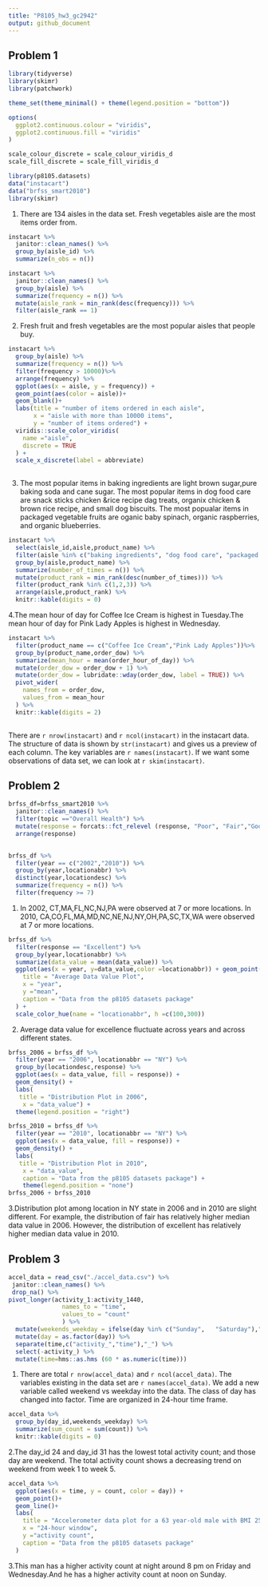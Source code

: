 ```yaml
---
title: "P8105_hw3_gc2942"
output: github_document
---
```

## Problem 1
```r
library(tidyverse)
library(skimr)
library(patchwork)

theme_set(theme_minimal() + theme(legend.position = "bottom"))

options(
  ggplot2.continuous.colour = "viridis",
  ggplot2.continuous.fill = "viridis"
)

scale_colour_discrete = scale_colour_viridis_d
scale_fill_discrete = scale_fill_viridis_d
```

```r
library(p8105.datasets)
data("instacart")
data("brfss_smart2010")
library(skimr)
```

1. There are 134 aisles in the data set. Fresh vegetables aisle are the most items order from.
```r
instacart %>% 
  janitor::clean_names() %>% 
  group_by(aisle_id) %>% 
  summarize(n_obs = n())
```

```r

instacart %>% 
  janitor::clean_names() %>% 
  group_by(aisle) %>% 
  summarize(frequency = n()) %>% 
  mutate(aisle_rank = min_rank(desc(frequency))) %>% 
  filter(aisle_rank == 1)

```


2. Fresh fruit and fresh vegetables are the most popular aisles that people buy.
```r
instacart %>% 
  group_by(aisle) %>% 
  summarize(frequency = n()) %>%
  filter(frequency > 10000)%>%
  arrange(frequency) %>% 
  ggplot(aes(x = aisle, y = frequency)) +
  geom_point(aes(color = aisle))+
  geom_blank()+
  labs(title = "number of items ordered in each aisle",
       x = "aisle with more than 10000 items",
       y = "number of items ordered") +
  viridis::scale_color_viridis(
    name ="aisle",
    discrete = TRUE
  ) +
  scale_x_discrete(label = abbreviate)
  
```


3. The most popular items in baking ingredients are light brown sugar,pure baking soda and cane sugar. The most popular items in dog food care are snack sticks chicken &rice recipe dag treats, organix chicken & brown rice recipe, and small dog biscuits. The most popualar items in packaged vegetable fruits are oganic baby spinach, organic raspberries, and organic blueberries.
```r
instacart %>% 
  select(aisle_id,aisle,product_name) %>% 
  filter(aisle %in% c("baking ingredients", "dog food care", "packaged vegetables fruits")) %>% 
  group_by(aisle,product_name) %>% 
  summarize(number_of_times = n()) %>% 
  mutate(product_rank = min_rank(desc(number_of_times))) %>% 
  filter(product_rank %in% c(1,2,3)) %>% 
  arrange(aisle,product_rank) %>% 
  knitr::kable(digits = 0)
```

4.The mean hour of day for Coffee Ice Cream is highest in Tuesday.The mean hour of day for Pink Lady Apples is highest in Wednesday.
```r
instacart %>%   
  filter(product_name == c("Coffee Ice Cream","Pink Lady Apples"))%>%     
  group_by(product_name,order_dow) %>%  
  summarize(mean_hour = mean(order_hour_of_day)) %>%  
  mutate(order_dow = order_dow + 1) %>% 
  mutate(order_dow = lubridate::wday(order_dow, label = TRUE)) %>% 
  pivot_wider(
    names_from = order_dow,
    values_from = mean_hour
  ) %>% 
  knitr::kable(digits = 2) 
  
```

There are `r nrow(instacart)` and `r ncol(instacart)` in the instacart data. 
The structure of data is shown by `str(instacart)` and gives us a preview of each column. The key variables are `r names(instacart)`. If we want some observations of data set, we can  look at `r skim(instacart)`.

## Problem 2

```r
brfss_df=brfss_smart2010 %>% 
  janitor::clean_names() %>%  
  filter(topic =="Overall Health") %>%  
  mutate(response = forcats::fct_relevel (response, "Poor", "Fair","Good","Very good","Excellent")) %>% 
  arrange(response)
  
```

```r
brfss_df %>% 
  filter(year == c("2002","2010")) %>% 
  group_by(year,locationabbr) %>%
  distinct(year,locationdesc) %>% 
  summarize(frequency = n()) %>% 
  filter(frequency >= 7)
```

1. In 2002, CT,MA,FL,NC,NJ,PA were observed at 7 or more locations. 
In 2010, CA,CO,FL,MA,MD,NC,NE,NJ,NY,OH,PA,SC,TX,WA were observed at 7 or more locations.

```r
brfss_df %>% 
  filter(response == "Excellent") %>% 
  group_by(year,locationabbr) %>% 
  summarize(data_value = mean(data_value)) %>% 
  ggplot(aes(x = year, y=data_value,color =locationabbr)) + geom_point() + geom_line() + labs(
    title = "Average Data Value Plot",
    x = "year",
    y ="mean",
    caption = "Data from the p8105 datasets package"
  ) +
  scale_color_hue(name = "locationabbr", h =c(100,300))
```

2. Average data value for excellence fluctuate across years and across different states.

```r
brfss_2006 = brfss_df %>% 
  filter(year == "2006", locationabbr == "NY") %>% 
  group_by(locationdesc,response) %>% 
  ggplot(aes(x = data_value, fill = response)) +
  geom_density() +
  labs(
   title = "Distribution Plot in 2006",
    x = "data_value") +
  theme(legend.position = "right")

brfss_2010 = brfss_df %>% 
  filter(year == "2010", locationabbr == "NY") %>% 
  ggplot(aes(x = data_value, fill = response)) +
  geom_density() +
  labs(
   title = "Distribution Plot in 2010",
    x = "data_value",
    caption = "Data from the p8105 datasets package") +
    theme(legend.position = "none")
brfss_2006 + brfss_2010

```

3.Distribution plot among location in NY state in 2006 and in 2010 are slight different. For example, the distribution of fair has relatively higher median data value in 2006. However, the distribution of excellent has relatively higher median data value in 2010.

## Problem 3


```r
accel_data = read_csv("./accel_data.csv") %>% 
 janitor::clean_names() %>%
 drop_na() %>% 
pivot_longer(activity_1:activity_1440,
               names_to = "time",
               values_to = "count"
               ) %>%    
  mutate(weekends_weekday = ifelse(day %in% c("Sunday",   "Saturday"),"weekend","weekday")) %>% 
  mutate(day = as.factor(day)) %>% 
  separate(time,c("activity_","time"),"_") %>%
  select(-activity_) %>% 
  mutate(time=hms::as.hms (60 * as.numeric(time))) 
```
1. There are total `r nrow(accel_data)` and `r ncol(accel_data)`. The variables existing in the data set are `r names(accel_data)`. We add a new variable called weekend vs weekday into the data. The class of day has changed into factor. Time are organized in 24-hour time frame.

```r
accel_data %>% 
  group_by(day_id,weekends_weekday) %>%
  summarize(sum_count = sum(count)) %>% 
  knitr::kable(digits = 0)
```


2.The day_id 24 and  day_id 31 has the lowest total activity count; and those day are weekend. The total activity count shows a decreasing trend on weekend from week 1 to week 5.

```r
accel_data %>% 
  ggplot(aes(x = time, y = count, color = day)) +
  geom_point()+
  geom_line()+
  labs(
    title = "Accelerometer data plot for a 63 year-old male with BMI 25",
    x = "24-hour window",
    y ="activity count",
    caption = "Data from the p8105 datasets package"
  ) 
```


3.This man has a higher activity count at night around 8 pm on Friday and Wednesday.And he has a higher activity count at noon on Sunday.








